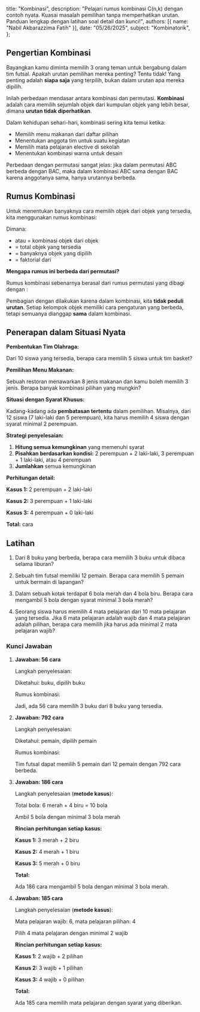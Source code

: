    title: "Kombinasi",
   description: "Pelajari rumus kombinasi C(n,k) dengan contoh nyata. Kuasai masalah pemilihan tanpa memperhatikan urutan. Panduan lengkap dengan latihan soal detail dan kunci!",
   authors: [{ name: "Nabil Akbarazzima Fatih" }],
   date: "05/26/2025",
   subject: "Kombinatorik",
};

## Pengertian Kombinasi

Bayangkan kamu diminta memilih 3 orang teman untuk bergabung dalam tim futsal. Apakah urutan pemilihan mereka penting? Tentu tidak! Yang penting adalah **siapa saja** yang terpilih, bukan dalam urutan apa mereka dipilih.

Inilah perbedaan mendasar antara kombinasi dan permutasi. **Kombinasi** adalah cara memilih sejumlah objek dari kumpulan objek yang lebih besar, dimana **urutan tidak diperhatikan**.

Dalam kehidupan sehari-hari, kombinasi sering kita temui ketika:
- Memilih menu makanan dari daftar pilihan
- Menentukan anggota tim untuk suatu kegiatan
- Memilih mata pelajaran elective di sekolah
- Menentukan kombinasi warna untuk desain

Perbedaan dengan permutasi sangat jelas: jika dalam permutasi ABC berbeda dengan BAC, maka dalam kombinasi ABC sama dengan BAC karena anggotanya sama, hanya urutannya berbeda.

## Rumus Kombinasi

Untuk menentukan banyaknya cara memilih <InlineMath math="k" /> objek dari <InlineMath math="n" /> objek yang tersedia, kita menggunakan rumus kombinasi:

<BlockMath math="C(n,k) = \binom{n}{k} = \frac{n!}{(n-k)! \times k!}" />

Dimana:
- <InlineMath math="C(n,k)" /> atau <InlineMath math="\binom{n}{k}" /> = kombinasi <InlineMath math="k" /> objek dari <InlineMath math="n" /> objek
- <InlineMath math="n" /> = total objek yang tersedia
- <InlineMath math="k" /> = banyaknya objek yang dipilih
- <InlineMath math="n!" /> = faktorial dari <InlineMath math="n" />

**Mengapa rumus ini berbeda dari permutasi?**

Rumus kombinasi sebenarnya berasal dari rumus permutasi yang dibagi dengan <InlineMath math="k!" />:

<BlockMath math="C(n,k) = \frac{P(n,k)}{k!} = \frac{n!}{(n-k)! \times k!}" />

Pembagian dengan <InlineMath math="k!" /> dilakukan karena dalam kombinasi, kita **tidak peduli urutan**. Setiap kelompok <InlineMath math="k" /> objek memiliki <InlineMath math="k!" /> cara pengaturan yang berbeda, tetapi semuanya dianggap **sama** dalam kombinasi.

## Penerapan dalam Situasi Nyata

**Pembentukan Tim Olahraga:**

Dari 10 siswa yang tersedia, berapa cara memilih 5 siswa untuk tim basket?

<div className="flex flex-col gap-4">
<BlockMath math="C(10,5) = \frac{10!}{5! \times 5!}" />
<BlockMath math="C(10,5) = \frac{10 \times 9 \times 8 \times 7 \times 6}{5 \times 4 \times 3 \times 2 \times 1} = \frac{30.240}{120} = 252 \text{ cara}" />
</div>

**Pemilihan Menu Makanan:**

Sebuah restoran menawarkan 8 jenis makanan dan kamu boleh memilih 3 jenis. Berapa banyak kombinasi pilihan yang mungkin?

<div className="flex flex-col gap-4">
<BlockMath math="C(8,3) = \frac{8!}{5! \times 3!}" />
<BlockMath math="C(8,3) = \frac{8 \times 7 \times 6}{3 \times 2 \times 1} = \frac{336}{6} = 56 \text{ kombinasi}" />
</div>

**Situasi dengan Syarat Khusus:**

Kadang-kadang ada **pembatasan tertentu** dalam pemilihan. Misalnya, dari 12 siswa (7 laki-laki dan 5 perempuan), kita harus memilih 4 siswa dengan syarat minimal 2 perempuan.

**Strategi penyelesaian:**
1. **Hitung semua kemungkinan** yang memenuhi syarat
2. **Pisahkan berdasarkan kondisi:** 2 perempuan + 2 laki-laki, 3 perempuan + 1 laki-laki, atau 4 perempuan
3. **Jumlahkan** semua kemungkinan

**Perhitungan detail:**

**Kasus 1:** 2 perempuan + 2 laki-laki
<div className="flex flex-col gap-4">
<BlockMath math="C(5,2) \times C(7,2) = \frac{5!}{3! \times 2!} \times \frac{7!}{5! \times 2!}" />
<BlockMath math="= \frac{5 \times 4}{2 \times 1} \times \frac{7 \times 6}{2 \times 1} = 10 \times 21 = 210" />
</div>

**Kasus 2:** 3 perempuan + 1 laki-laki
<div className="flex flex-col gap-4">
<BlockMath math="C(5,3) \times C(7,1) = \frac{5!}{2! \times 3!} \times \frac{7!}{6! \times 1!}" />
<BlockMath math="= \frac{5 \times 4}{2 \times 1} \times 7 = 10 \times 7 = 70" />
</div>

**Kasus 3:** 4 perempuan + 0 laki-laki
<div className="flex flex-col gap-4">
<BlockMath math="C(5,4) = \frac{5!}{1! \times 4!} = \frac{5}{1} = 5" />
</div>

**Total:** <InlineMath math="210 + 70 + 5 = 285" /> cara

## Latihan

1. Dari 8 buku yang berbeda, berapa cara memilih 3 buku untuk dibaca selama liburan?

2. Sebuah tim futsal memiliki 12 pemain. Berapa cara memilih 5 pemain untuk bermain di lapangan?

3. Dalam sebuah kotak terdapat 6 bola merah dan 4 bola biru. Berapa cara mengambil 5 bola dengan syarat minimal 3 bola merah?

4. Seorang siswa harus memilih 4 mata pelajaran dari 10 mata pelajaran yang tersedia. Jika 6 mata pelajaran adalah wajib dan 4 mata pelajaran adalah pilihan, berapa cara memilih jika harus ada minimal 2 mata pelajaran wajib?

### Kunci Jawaban

1. **Jawaban: 56 cara**
   
   Langkah penyelesaian:
   
   Diketahui: <InlineMath math="n = 8" /> buku, dipilih <InlineMath math="k = 3" /> buku
   
   Rumus kombinasi:
   
   <div className="flex flex-col gap-4">
      <BlockMath math="C(n,k) = \frac{n!}{(n-k)! \times k!}" />
      <BlockMath math="C(8,3) = \frac{8!}{5! \times 3!} = \frac{8 \times 7 \times 6}{3 \times 2 \times 1} = \frac{336}{6} = 56" />
   </div>
   
   Jadi, ada 56 cara memilih 3 buku dari 8 buku yang tersedia.

2. **Jawaban: 792 cara**
   
   Langkah penyelesaian:
   
   Diketahui: <InlineMath math="n = 12" /> pemain, dipilih <InlineMath math="k = 5" /> pemain
   
   Rumus kombinasi:
   
   <div className="flex flex-col gap-4">
      <BlockMath math="C(12,5) = \frac{12!}{7! \times 5!}" />
      <BlockMath math="C(12,5) = \frac{12 \times 11 \times 10 \times 9 \times 8}{5 \times 4 \times 3 \times 2 \times 1} = \frac{95.040}{120} = 792" />
   </div>
   
   Tim futsal dapat memilih 5 pemain dari 12 pemain dengan 792 cara berbeda.

3. **Jawaban: 186 cara**
   
   Langkah penyelesaian (**metode kasus**):
   
   Total bola: 6 merah + 4 biru = 10 bola
   
   Ambil 5 bola dengan minimal 3 bola merah
   
   **Rincian perhitungan setiap kasus:**
   
   **Kasus 1:** 3 merah + 2 biru
   <div className="flex flex-col gap-4">
   <BlockMath math="C(6,3) \times C(4,2) = \frac{6!}{3! \times 3!} \times \frac{4!}{2! \times 2!}" />
   <BlockMath math="= \frac{6 \times 5 \times 4}{3 \times 2 \times 1} \times \frac{4 \times 3}{2 \times 1} = 20 \times 6 = 120" />
   </div>
   
   **Kasus 2:** 4 merah + 1 biru
   <div className="flex flex-col gap-4">
   <BlockMath math="C(6,4) \times C(4,1) = \frac{6!}{2! \times 4!} \times \frac{4!}{3! \times 1!}" />
   <BlockMath math="= \frac{6 \times 5}{2 \times 1} \times 4 = 15 \times 4 = 60" />
   </div>
   
   **Kasus 3:** 5 merah + 0 biru
   <div className="flex flex-col gap-4">
   <BlockMath math="C(6,5) \times C(4,0) = \frac{6!}{1! \times 5!} \times \frac{4!}{4! \times 0!}" />
   <BlockMath math="= 6 \times 1 = 6" />
   </div>
   
   **Total:** <InlineMath math="120 + 60 + 6 = 186" />
   
   Ada 186 cara mengambil 5 bola dengan minimal 3 bola merah.

4. **Jawaban: 185 cara**
   
   Langkah penyelesaian (**metode kasus**):
   
   Mata pelajaran wajib: 6, mata pelajaran pilihan: 4
   
   Pilih 4 mata pelajaran dengan minimal 2 wajib
   
   **Rincian perhitungan setiap kasus:**
   
   **Kasus 1:** 2 wajib + 2 pilihan
   <div className="flex flex-col gap-4">
   <BlockMath math="C(6,2) \times C(4,2) = \frac{6!}{4! \times 2!} \times \frac{4!}{2! \times 2!}" />
   <BlockMath math="= \frac{6 \times 5}{2 \times 1} \times \frac{4 \times 3}{2 \times 1} = 15 \times 6 = 90" />
   </div>
   
   **Kasus 2:** 3 wajib + 1 pilihan
   <div className="flex flex-col gap-4">
   <BlockMath math="C(6,3) \times C(4,1) = \frac{6!}{3! \times 3!} \times \frac{4!}{3! \times 1!}" />
   <BlockMath math="= \frac{6 \times 5 \times 4}{3 \times 2 \times 1} \times 4 = 20 \times 4 = 80" />
   </div>
   
   **Kasus 3:** 4 wajib + 0 pilihan
   <div className="flex flex-col gap-4">
   <BlockMath math="C(6,4) \times C(4,0) = \frac{6!}{2! \times 4!} \times \frac{4!}{4! \times 0!}" />
   <BlockMath math="= \frac{6 \times 5}{2 \times 1} \times 1 = 15 \times 1 = 15" />
   </div>
   
   **Total:** <InlineMath math="90 + 80 + 15 = 185" />
   
   Ada 185 cara memilih mata pelajaran dengan syarat yang diberikan.